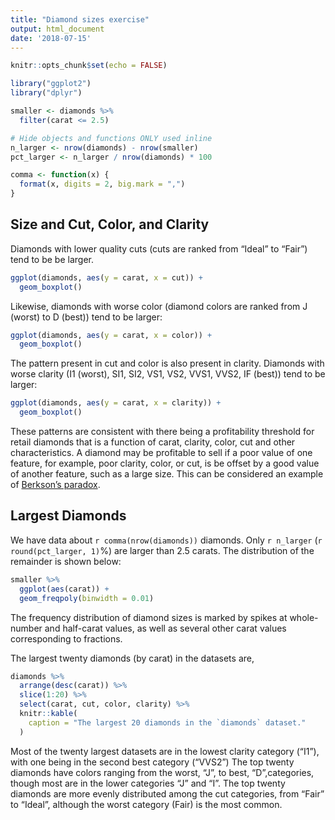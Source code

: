 ---
title: "Diamond sizes exercise"
output: html_document
date: '2018-07-15'
---

```{r knitr_opts, include = FALSE}
knitr::opts_chunk$set(echo = FALSE)
```

```{r setup, message = FALSE}
library("ggplot2")
library("dplyr")
```

```{r}
smaller <- diamonds %>%
  filter(carat <= 2.5)
```

```{r include = FALSE, purl = FALSE}
# Hide objects and functions ONLY used inline
n_larger <- nrow(diamonds) - nrow(smaller)
pct_larger <- n_larger / nrow(diamonds) * 100

comma <- function(x) {
  format(x, digits = 2, big.mark = ",")
}
```

## Size and Cut, Color, and Clarity

Diamonds with lower quality cuts (cuts are ranked from "Ideal" to "Fair") tend 
to be be larger.
```{r}
ggplot(diamonds, aes(y = carat, x = cut)) +
  geom_boxplot()
```
Likewise, diamonds with worse color (diamond colors are ranked from J (worst)
to D (best)) tend to be larger:

```{r}
ggplot(diamonds, aes(y = carat, x = color)) +
  geom_boxplot()
```

The pattern present in cut and color is also present in clarity. Diamonds with 
worse clarity  (I1 (worst), SI1, SI2, VS1, VS2, VVS1, VVS2, IF (best)) tend to
be larger:

```{r}
ggplot(diamonds, aes(y = carat, x = clarity)) +
  geom_boxplot()
```

These patterns are consistent with there being a profitability threshold for 
retail diamonds that is a function of carat, clarity, color, cut and other 
characteristics. A diamond may be profitable to sell if a poor value of one
feature, for example, poor clarity, color, or cut, is be offset by a good value
of another feature, such as a large size. This can be considered an example
of [Berkson's paradox](https://en.wikipedia.org/wiki/Berkson%27s_paradox).

## Largest Diamonds

We have data about `r comma(nrow(diamonds))` diamonds. Only
`r n_larger` (`r round(pct_larger, 1)`%) are larger
than 2.5 carats. The distribution of the remainder is shown below:

```{r}
smaller %>%
  ggplot(aes(carat)) +
  geom_freqpoly(binwidth = 0.01)
```

The frequency distribution of diamond sizes is marked by spikes at
whole-number and half-carat values, as well as several other carat values
corresponding to fractions.

The largest twenty diamonds (by carat) in the datasets are,

```{r results = "asis"}
diamonds %>%
  arrange(desc(carat)) %>%
  slice(1:20) %>%
  select(carat, cut, color, clarity) %>%
  knitr::kable(
    caption = "The largest 20 diamonds in the `diamonds` dataset."
  )
```

Most of the twenty largest datasets are in the lowest clarity category ("I1"),
with one being in the second best category ("VVS2") The top twenty diamonds 
have colors ranging from the worst, "J", to best, "D",categories, though most
are in the lower categories "J" and "I". The top twenty diamonds are more evenly
distributed among the cut categories, from "Fair" to "Ideal", although the worst
category (Fair) is the most common.